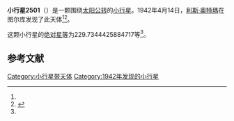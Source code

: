 {{Infobox planet
| bgcolour = #FFFFC0
| name = 2501 Lohja
| symbol = 
| image = 
| caption = 
| discovery = yes
| discovery_ref = 
| discoverer = [[利斯·奧特瑪|利斯·奧特瑪]]
| discovery_site = [[图尔库|图尔库]] 
| discovered = 1942年4月14日
| designations = yes
| mp_name = 
| named_after = 
| alt_names = 1942 GD/ 1931 MD / 1935 OG / 1938 DX / 1953 EW1 / 1957 FC / 1969 PU / 1972 GE2 / 1973 SZ5 / 1974 YF / 1976 JS8 / 1979 BQ / 1981 UF / 3110 T-3 / A912 JD
| mp_category = [[主带小行星|主带小行星]]
| orbit_ref = <ref name="a">[http://ssd.jpl.nasa.gov/sbdb.cgi?sstr=2501 2501 Lohja] {{Wayback|url=http://ssd.jpl.nasa.gov/sbdb.cgi?sstr=2501 |date=20200820021128 }}，小行星數據庫瀏覽器（JPL Small-Body Database Browser）－[[美国国家航空航天局|美国国家航空航天局]]喷气推进实验室</ref>
| epoch = 2456400.5 (2013年4月18日更新)
| aphelion = {{convert|2.895921840261745|AU|km|3|abbr=on|lk=out}}
| perihelion = {{convert|1.947192597992244|AU|km|3|abbr=on}}
| semimajor = {{convert|2.421557219126994|AU|km|3|abbr=on}}
| eccentricity = 0.195892386
| period = 1376.386899 [[日|日]]<br />3.77[[儒略年|儒略年]]
| avg_speed = 
| inclination = 3.303987570070895
| asc_node = 10.94319272269362
| mean_anomaly = 
| arg_peri = 229.7344425884717
| satellites = 
| physical_characteristics = yes
| dimensions = 
| mass = 
| density = 
| surface_grav = 
| escape_velocity = 
| sidereal_day = 
| axial_tilt = 
| pole_ecliptic_lat = 
| pole_ecliptic_lon = 
| albedo = 
| temperatures= 
| temp_name1 = 
| mean_temp_1 = 
| max_temp_1 = 
| temp_name2 = 
| max_temp_2 = 
| spectral_type = 
| abs_magnitude = 229.7344425884717
}}

'''小行星2501'''（{{lang-en|2501 Lohja}}）是一颗围绕[[太阳|太阳]][[公转|公转]]的[[小行星|小行星]]。1942年4月14日，[[利斯·奧特瑪|利斯·奧特瑪]]在图尔库发现了此天体<ref name="a" /><ref>{{cite news|title=小行星列表|url=http://cfa-www.harvard.edu/iau/lists/NumberedMPs.txt|accessdate=2013-07-08|newspaper=哈佛大学|archive-date=2008-05-17|archive-url=https://web.archive.org/web/20080517010638/http://cfa-www.harvard.edu/iau/lists/NumberedMPs.txt|dead-url=no}}</ref>。

这颗小行星的[[绝对星等|绝对星等]]为229.7344425884717等<ref name="a" />。

==参考文献==
{{reflist}}
{{Minor Planet Number|[[小行星2500|小行星2500]]|[[小行星2502|小行星2502]]}}

{{小天体}}

[[Category:小行星带天体|Category:小行星带天体]]
[[Category:1942年发现的小行星|Category:1942年发现的小行星]]

{{asteroid-stub}}